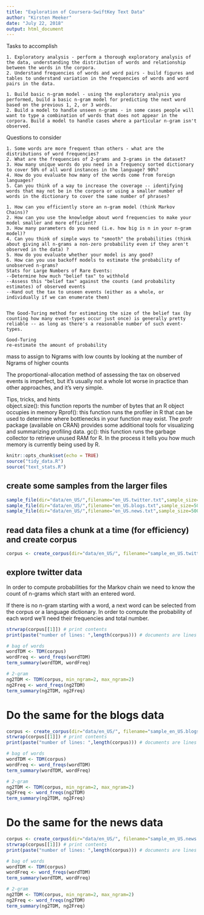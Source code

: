 ---
title: "Exploration of Coursera-SwiftKey Text Data"
author: "Kirsten Meeker"
date: "July 22, 2018"
output: html_document
---

Tasks to accomplish

    1. Exploratory analysis - perform a thorough exploratory analysis of the data, understanding the distribution of words and relationship between the words in the corpora.
    2. Understand frequencies of words and word pairs - build figures and tables to understand variation in the frequencies of words and word pairs in the data.
    
    1. Build basic n-gram model - using the exploratory analysis you performed, build a basic n-gram model for predicting the next word based on the previous 1, 2, or 3 words.
    2. Build a model to handle unseen n-grams - in some cases people will want to type a combination of words that does not appear in the corpora. Build a model to handle cases where a particular n-gram isn't observed.
    
Questions to consider

    1. Some words are more frequent than others - what are the distributions of word frequencies?
    2. What are the frequencies of 2-grams and 3-grams in the dataset?
    3. How many unique words do you need in a frequency sorted dictionary to cover 50% of all word instances in the language? 90%?
    4. How do you evaluate how many of the words come from foreign languages?
    5. Can you think of a way to increase the coverage -- identifying words that may not be in the corpora or using a smaller number of words in the dictionary to cover the same number of phrases?
    
    1. How can you efficiently store an n-gram model (think Markov Chains)?
    2. How can you use the knowledge about word frequencies to make your model smaller and more efficient?
    3. How many parameters do you need (i.e. how big is n in your n-gram model)?
    4. Can you think of simple ways to "smooth" the probabilities (think about giving all n-grams a non-zero probability even if they aren't observed in the data) ?
    5. How do you evaluate whether your model is any good?
    6. How can you use backoff models to estimate the probability of unobserved n-grams?
    Stats for Large Numbers of Rare Events:
    --Determine how much "belief tax" to withhold
    --Assess this "belief tax" against the counts (and probability estimates) of observed events
    --Hand out the tax to unseen events (either as a whole, or individually if we can enumerate them)
    
    
    The Good-Turing method for estimating the size of the belief tax (by counting how many event-types occur just once) is generally pretty reliable -- as long as there's a reasonable number of such event-types.
    
    Good-Turing
    re-estimate the amount of probability
mass to assign to Ngrams with low counts by looking
at the number of Ngrams of higher counts

The proportional-allocation method of assessing the tax on observed events is imperfect, but it's usually not a whole lot worse in practice than other approaches, and it's very simple.

  
  Tips, tricks, and hints  
    object.size(): this function reports the number of bytes that an R object occupies in memory
    Rprof(): this function runs the profiler in R that can be used to determine where bottlenecks in your function may exist. The profr package (available on CRAN) provides some additional tools for visualizing and summarizing profiling data.
    gc(): this function runs the garbage collector to retrieve unused RAM for R. In the process it tells you how much memory is currently being used by R.
    
    
```{r setup, include=FALSE}
knitr::opts_chunk$set(echo = TRUE)
source("tidy_data.R")
source("text_stats.R")
```


## create some samples from the larger files
```{r sample_data}
sample_file(dir="data/en_US/",filename="en_US.twitter.txt",sample_size=500)
sample_file(dir="data/en_US/",filename="en_US.blogs.txt",sample_size=500)
sample_file(dir="data/en_US/",filename="en_US.news.txt",sample_size=500)
```

## read data files a chunk at a time (for efficiency) and create corpus
```{r twitter_data, message=FALSE}
corpus <- create_corpus(dir="data/en_US/", filename="sample_en_US.twitter.txt", read_chunk=50) 
```


## explore twitter data
In order to compute probabilities for the Markov chain we need to know
the count of n-grams which start with an entered word.

If there is no n-gram starting with a word, a next word can be selected from the corpus or a language dictionary. In order to compute the probability of each word we'll need their frequencies and total number.


```{r explore_twitter_data, message=FALSE}
strwrap(corpus[[1]]) # print contents
print(paste("number of lines: ",length(corpus))) # documents are lines

# bag of words
wordTDM <- TDM(corpus)
wordFreq <- word_freqs(wordTDM)   
term_summary(wordTDM, wordFreq)

# 2-gram
ng2TDM <- TDM(corpus, min_ngram=2, max_ngram=2)
ng2Freq <- word_freqs(ng2TDM)
term_summary(ng2TDM, ng2Freq)
```


# Do the same for the blogs data
```{r explore_blogs_data, message=FALSE, eval=TRUE}
corpus <- create_corpus(dir="data/en_US/", filename="sample_en_US.blogs.txt", read_chunk=50) 
strwrap(corpus[[1]]) # print contents
print(paste("number of lines: ",length(corpus))) # documents are lines

# bag of words
wordTDM <- TDM(corpus)
wordFreq <- word_freqs(wordTDM)   
term_summary(wordTDM, wordFreq)

# 2-gram
ng2TDM <- TDM(corpus, min_ngram=2, max_ngram=2)
ng2Freq <- word_freqs(ng2TDM)
term_summary(ng2TDM, ng2Freq)
```
   

# Do the same for the news data
```{r explore_news_data, message=FALSE, eval=TRUE}
corpus <- create_corpus(dir="data/en_US/", filename="sample_en_US.news.txt", read_chunk=50) 
strwrap(corpus[[1]]) # print contents
print(paste("number of lines: ",length(corpus))) # documents are lines

# bag of words
wordTDM <- TDM(corpus)
wordFreq <- word_freqs(wordTDM)   
term_summary(wordTDM, wordFreq)

# 2-gram
ng2TDM <- TDM(corpus, min_ngram=2, max_ngram=2)
ng2Freq <- word_freqs(ng2TDM)
term_summary(ng2TDM, ng2Freq)
```